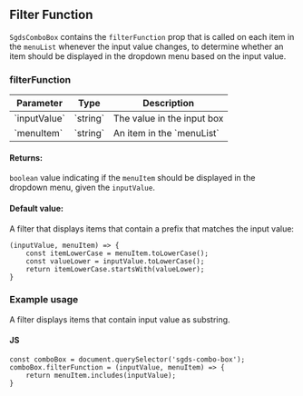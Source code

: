 ## Filter Function


`SgdsComboBox` contains the `filterFunction` prop that is called on each item in the `menuList` whenever the input value changes, to determine whether an item should be displayed in the dropdown menu based on the input value.


### filterFunction

<table>
  <thead>
    <tr>
      <th>Parameter</th>
      <th>Type</th>
      <th>Description</th>
    </tr>
  </thead>
  <tbody>
    <tr>
      <td>`inputValue`</td>
      <td>`string`</td>
      <td>The value in the input box</td>
    </tr>
    <tr>
      <td>`menuItem`</td>
      <td>`string`</td>
      <td>An item in the `menuList`</td>
    </tr>
  </tbody>
</table>


#### Returns:

`boolean` value indicating if the `menuItem` should be displayed in the dropdown menu, given the `inputValue`.


#### Default value:

A filter that displays items that contain a prefix that matches the input value:

```
(inputValue, menuItem) => {
    const itemLowerCase = menuItem.toLowerCase();
    const valueLower = inputValue.toLowerCase();
    return itemLowerCase.startsWith(valueLower);
}
```

### Example usage

A filter displays items that contain input value as substring.

#### JS
```
const comboBox = document.querySelector('sgds-combo-box');
comboBox.filterFunction = (inputValue, menuItem) => {
    return menuItem.includes(inputValue);
}
```
